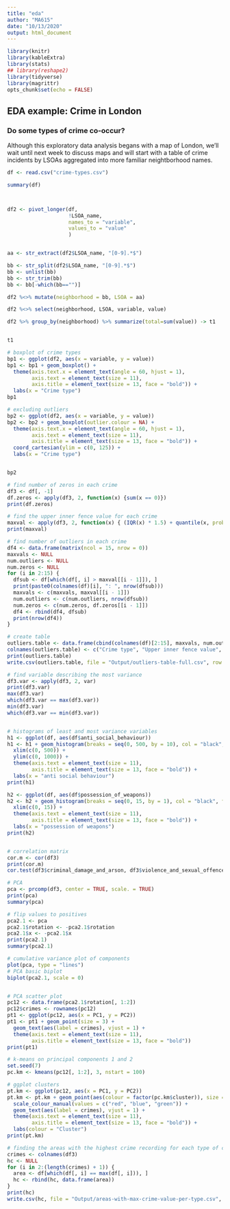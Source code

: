 ```yaml
---
title: "eda"
author: "MA615"
date: "10/13/2020"
output: html_document
---
```


```r
library(knitr)
library(kableExtra)
library(stats)
## library(reshape2)
library(tidyverse)
library(magrittr)
opts_chunk$set(echo = FALSE)
```

<h2>EDA example: Crime in London</h2>
<h3>Do some types of crime co-occur?</h3>

<p> 
Although this exploratory data analysis begans with a map of London, we'll wait until next week to discuss maps and will start with a table of crime incidents by LSOAs aggregated into more familiar neightborhood names.
</p>


```r
df <- read.csv("crime-types.csv")

summary(df)



df2 <- pivot_longer(df, 
                    !LSOA_name, 
                    names_to = "variable", 
                    values_to = "value"  
                    )


aa <- str_extract(df2$LSOA_name, "[0-9].*$")

bb <- str_split(df2$LSOA_name, "[0-9].*$")
bb <- unlist(bb)
bb <- str_trim(bb)
bb <- bb[-which(bb=="")]

df2 %<>% mutate(neighborhood = bb, LSOA = aa)

df2 %<>% select(neighborhood, LSOA, variable, value) 

df2 %>% group_by(neighborhood) %>% summarize(total=sum(value)) -> t1


t1
```


```r

# boxplot of crime types
bp1 <- ggplot(df2, aes(x = variable, y = value))
bp1 <- bp1 + geom_boxplot() +
  theme(axis.text.x = element_text(angle = 60, hjust = 1),
        axis.text = element_text(size = 11),
        axis.title = element_text(size = 13, face = "bold")) +
  labs(x = "Crime type")
bp1

```


```r

# excluding outliers
bp2 <- ggplot(df2, aes(x = variable, y = value))
bp2 <- bp2 + geom_boxplot(outlier.colour = NA) +
  theme(axis.text.x = element_text(angle = 60, hjust = 1),
        axis.text = element_text(size = 11),
        axis.title = element_text(size = 13, face = "bold")) +
  coord_cartesian(ylim = c(0, 125)) +
  labs(x = "Crime type")


bp2

```



```r


# find number of zeros in each crime
df3 <- df[, -1]
df.zeros <- apply(df3, 2, function(x) {sum(x == 0)})
print(df.zeros)

```



```r

# find the upper inner fence value for each crime
maxval <- apply(df3, 2, function(x) { (IQR(x) * 1.5) + quantile(x, probs = 0.75) })
print(maxval)


```


```r

# find number of outliers in each crime
df4 <- data.frame(matrix(ncol = 15, nrow = 0))
maxvals <- NULL
num.outliers <- NULL
num.zeros <- NULL
for (i in 2:15) {
  dfsub <- df[which(df[, i] > maxval[[i - 1]]), ]
  print(paste0(colnames(df)[i], ": ", nrow(dfsub)))
  maxvals <- c(maxvals, maxval[[i - 1]])
  num.outliers <- c(num.outliers, nrow(dfsub))
  num.zeros <- c(num.zeros, df.zeros[[i - 1]])
  df4 <- rbind(df4, dfsub)
  print(nrow(df4))
}


```



```r

# create table
outliers.table <- data.frame(cbind(colnames(df)[2:15], maxvals, num.outliers, num.zeros))
colnames(outliers.table) <- c("Crime type", "Upper inner fence value", "Number outliers", "Number zeros")
print(outliers.table)
write.csv(outliers.table, file = "Output/outliers-table-full.csv", row.names = FALSE)


```



```r

# find variable describing the most variance
df3.var <- apply(df3, 2, var)
print(df3.var)
max(df3.var)
which(df3.var == max(df3.var))
min(df3.var)
which(df3.var == min(df3.var))



```


```r
# histograms of least and most variance variables
h1 <- ggplot(df, aes(df$anti_social_behaviour))
h1 <- h1 + geom_histogram(breaks = seq(0, 500, by = 10), col = "black", fill = "light blue") +
  xlim(c(0, 500)) +
  ylim(c(0, 1000)) +
  theme(axis.text = element_text(size = 11),
        axis.title = element_text(size = 13, face = "bold")) +
  labs(x = "anti social behaviour")
print(h1)

h2 <- ggplot(df, aes(df$possession_of_weapons))
h2 <- h2 + geom_histogram(breaks = seq(0, 15, by = 1), col = "black", fill = "green") +
  xlim(c(0, 15)) +
  theme(axis.text = element_text(size = 11),
        axis.title = element_text(size = 13, face = "bold")) +
  labs(x = "possession of weapons")
print(h2)



```



```r

# correlation matrix
cor.m <- cor(df3)
print(cor.m)
cor.test(df3$criminal_damage_and_arson, df3$violence_and_sexual_offences)


```


```r


# PCA
pca <- prcomp(df3, center = TRUE, scale. = TRUE)
print(pca)
summary(pca)

```


```r
# flip values to positives
pca2.1 <- pca
pca2.1$rotation <- -pca2.1$rotation
pca2.1$x <- -pca2.1$x
print(pca2.1)
summary(pca2.1)


```



```r

# cumulative variance plot of components
plot(pca, type = "lines")
# PCA basic biplot
biplot(pca2.1, scale = 0)



```


```r

# PCA scatter plot
pc12 <- data.frame(pca2.1$rotation[, 1:2])
pc12$crimes <- rownames(pc12)
pt1 <- ggplot(pc12, aes(x = PC1, y = PC2))
pt1 <- pt1 + geom_point(size = 3) +
  geom_text(aes(label = crimes), vjust = 1) +
  theme(axis.text = element_text(size = 11),
        axis.title = element_text(size = 13, face = "bold"))
print(pt1)


```


```r


# k-means on principal components 1 and 2
set.seed(7)
pc.km <- kmeans(pc12[, 1:2], 3, nstart = 100)


```


```r

# ggplot clusters
pt.km <- ggplot(pc12, aes(x = PC1, y = PC2))
pt.km <- pt.km + geom_point(aes(colour = factor(pc.km$cluster)), size = 3) +
  scale_colour_manual(values = c("red", "blue", "green")) +
  geom_text(aes(label = crimes), vjust = 1) +
  theme(axis.text = element_text(size = 11),
        axis.title = element_text(size = 13, face = "bold")) +
  labs(colour = "Cluster")
print(pt.km)


```




```r

# finding the areas with the highest crime recording for each type of crime
crimes <- colnames(df3)
hc <- NULL
for (i in 2:(length(crimes) + 1)) {
  area <- df[which(df[, i] == max(df[, i])), ]
  hc <- rbind(hc, data.frame(area))
}
print(hc)
write.csv(hc, file = "Output/areas-with-max-crime-value-per-type.csv", row.names = FALSE)



```







































